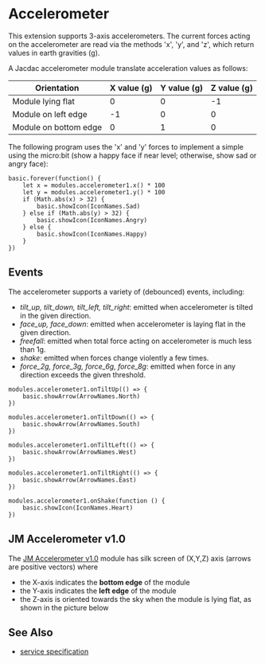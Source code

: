 # Accelerometer

This extension supports 3-axis accelerometers.
The current forces acting on the accelerometer are
read via the methods 'x', 'y', and 'z', which return
values in earth gravities (g).

A Jacdac accelerometer module translate acceleration values as follows:

| Orientation           | X value (g) | Y value (g) | Z value (g) |
| --------------------- | ----------- | ----------- | ----------- |
| Module lying flat     | 0           | 0           | -1          |
| Module on left edge   | -1          | 0           | 0           |
| Module on bottom edge | 0           | 1           | 0           |

The following program uses the 'x' and 'y' forces to implement a simple
using the micro:bit (show a happy face if near level; otherwise,
show sad or angry face):

```blocks
basic.forever(function() {
    let x = modules.accelerometer1.x() * 100
    let y = modules.accelerometer1.y() * 100
    if (Math.abs(x) > 32) {
        basic.showIcon(IconNames.Sad)
    } else if (Math.abs(y) > 32) {
        basic.showIcon(IconNames.Angry)
    } else {
        basic.showIcon(IconNames.Happy)
    }
})
```

## Events

The accelerometer supports a variety of (debounced) events, including:

-   _tilt_up, tilt_down, tilt_left, tilt_right_: emitted when accelerometer is tilted in the given direction.
-   _face_up, face_down_: emitted when accelerometer is laying flat in the given direction.
-   _freefall_: emitted when total force acting on accelerometer is much less than 1g.
-   _shake_: emitted when forces change violently a few times.
-   _force_2g, force_3g, force_6g, force_8g_: emitted when force in any direction exceeds the given threshold.

```blocks
modules.accelerometer1.onTiltUp(() => {
    basic.showArrow(ArrowNames.North)
})

modules.accelerometer1.onTiltDown(() => {
    basic.showArrow(ArrowNames.South)
})

modules.accelerometer1.onTiltLeft(() => {
    basic.showArrow(ArrowNames.West)
})

modules.accelerometer1.onTiltRight(() => {
    basic.showArrow(ArrowNames.East)
})

modules.accelerometer1.onShake(function () {
    basic.showIcon(IconNames.Heart)
})
```

## JM Accelerometer v1.0

The [JM Accelerometer v1.0](/devices/microsoft/research/jmaccelerometer30v10) module
has silk screen of (X,Y,Z) axis (arrows are positive vectors) where

-   the X-axis indicates the **bottom edge** of the module
-   the Y-axis indicates the **left edge** of the module
-   the Z-axis is oriented towards the sky when the module is lying flat, as shown in the picture below

<DeviceImage id="microsoft-research-jmaccelerometer30v10" size="catalog" />

## See Also

-   [service specification](/services/accelerometer/)
